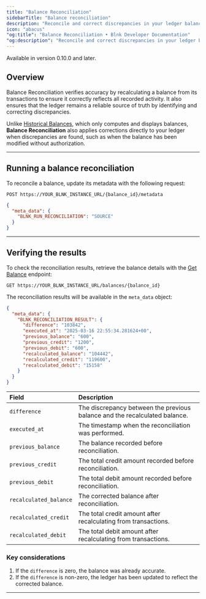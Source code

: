 ```yaml
---
title: "Balance Reconciliation"
sidebarTitle: "Balance reconciliation"
description: "Reconcile and correct discrepancies in your ledger balances."
icon: "abacus"
"og:title": "Balance Reconciliation • Blnk Developer Documentation"
"og:description": "Reconcile and correct discrepancies in your ledger balances"
---
```



<Info>Available in version 0.10.0 and later.</Info>

## Overview

Balance Reconciliation verifies accuracy by recalculating a balance from its transactions to ensure it correctly reflects all recorded activity. It also ensures that the ledger remains a reliable source of truth by identifying and correcting discrepancies.

Unlike [Historical Balances](/balances/historical-balances), which only computes and displays balances, **Balance Reconciliation** also applies corrections directly to your ledger when discrepancies are found, such as when the balance has been modified without authorization.

---

## Running a balance reconciliation

To reconcile a balance, update its metadata with the following request:

```
POST https://YOUR_BLNK_INSTANCE_URL/{balance_id}/metadata
```
```json
{
  "meta_data": {
    "BLNK_RUN_RECONCILIATION": "SOURCE"
  }
}
```

---

## Verifying the results

To check the reconciliation results, retrieve  the balance details with the [Get Balance](/reference/get-balance) endpoint:

```
GET https://YOUR_BLNK_INSTANCE_URL/balances/{balance_id}
```

The reconciliation results will be available in the `meta_data` object:

```json Response
{
  "meta_data": {
    "BLNK_RECONCILIATION_RESULT": {
      "difference": "103842",
      "executed_at": "2025-03-16 22:55:34.281624+00",
      "previous_balance": "600",
      "previous_credit": "1200",
      "previous_debit": "600",
      "recalculated_balance": "104442",
      "recalculated_credit": "119600",
      "recalculated_debit": "15158"
    }
  }
}
```

| Field | Description |
| :-- | :-- |
| `difference` | The discrepancy between the previous balance and the recalculated balance. |
| `executed_at` | The timestamp when the reconciliation was performed. |
| `previous_balance` | The balance recorded before reconciliation. |
| `previous_credit` | The total credit amount recorded before reconciliation. |
| `previous_debit` | The total debit amount recorded before reconciliation. |
| `recalculated_balance` | The corrected balance after reconciliation. |
| `recalculated_credit` | The total credit amount after recalculating from transactions. |
| `recalculated_debit` | The total debit amount after recalculating from transactions. |

### Key considerations

1. If the `difference` is zero, the balance was already accurate.
2. If the `difference` is non-zero, the ledger has been updated to reflect the corrected balance.

---

<NeedHelp />